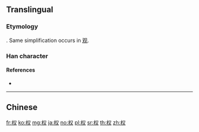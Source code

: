 {{character info/new}}
{{also|權}}
==Translingual==
{{Han simplified forms|權|権|权}}

===Etymology===
{{Han simp|權|f=雚|t=又}}. Same simplification occurs in [[观]].

===Han character===
{{Han char|rn=75|rad=木|as=02|sn=6|four=|canj=DE|ids=⿰木又}}

====References====
* {{Han ref|kx=0510.181|hdz=21156.090|uh=6743|ud=26435}}

----

==Chinese==
{{zh-see|權}}

[[fr:权]]
[[ko:权]]
[[mg:权]]
[[ja:权]]
[[no:权]]
[[pl:权]]
[[sr:权]]
[[th:权]]
[[zh:权]]